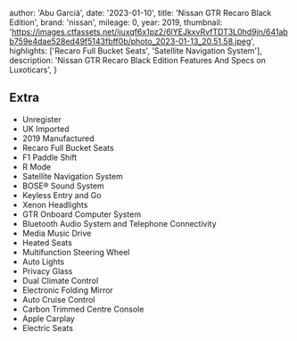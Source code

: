 
  author: 'Abu Garciá',
  date: '2023-01-10',
  title: 'Nissan GTR Recaro Black Edition',
  brand: 'nissan',
  mileage: 0,
  year: 2019,
  thumbnail: 'https://images.ctfassets.net/ijuxqf6x1pz2/6lYEJkxvRvfTDT3L0hd9jn/641abb759e4dae528ed49f5143fbff0b/photo_2023-01-13_20.51.58.jpeg',
  highlights: ['Recaro Full Bucket Seats', 'Satellite Navigation System'],
  description:
    'Nissan GTR Recaro Black Edition Features And Specs on Luxoticars',
}


## Extra
- Unregister 
- UK Imported
- 2019 Manufactured
- Recaro Full Bucket Seats 
- F1 Paddle Shift 
- R Mode
- Satellite Navigation System 
- BOSE®️ Sound System 
- Keyless Entry and Go
- Xenon Headlights 
- GTR Onboard Computer System
- Bluetooth Audio System and Telephone Connectivity 
- Media Music Drive 
- Heated Seats 
- Multifunction Steering Wheel 
- Auto Lights 
- Privacy Glass 
- Dual Climate Control 
- Electronic Folding Mirror 
- Auto Cruise Control 
- Carbon Trimmed Centre Console
- Apple Carplay 
- Electric Seats

<Featured
  title="20” Gloss Black Light Alloy Wheels"
  src="https://images.ctfassets.net/ijuxqf6x1pz2/7jW1tv5Ud48uCAi5hJfgn9/e24d5a281683352203292456e9198893/photo_2023-01-13_20.51.37.jpeg"
  features={[]}
/>
